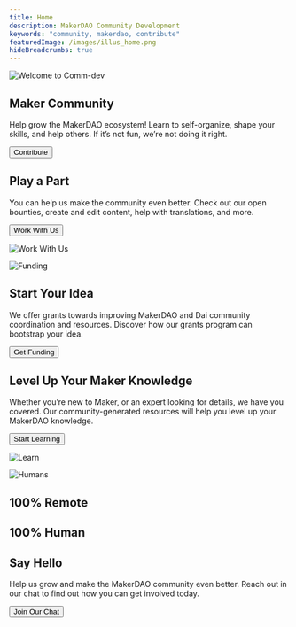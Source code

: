 ```yaml
---
title: Home
description: MakerDAO Community Development
keywords: "community, makerdao, contribute"
featuredImage: /images/illus_home.png
hideBreadcrumbs: true
---
```


<InfoBlock>

![Welcome to Comm-dev](/images/illus_home.png)

<Box>

## Maker Community

Help grow the MakerDAO ecosystem! Learn to self-organize, shape your skills, and help others. If it’s not fun, we’re not doing it right.

<Button to="/work_with_us/">Contribute</Button>

</Box>

</InfoBlock>

<InfoBlock>

<Box>

## Play a Part

You can help us make the community even better. Check out our open bounties, create and edit content, help with translations, and more.

<Button to="/work_with_us/">Work With Us</Button>

</Box>

![Work With Us](/images/illus_work.png)

</InfoBlock>

<InfoBlock>

![Funding](/images/illus_funding.png)

<Box>

## Start Your Idea

We offer grants towards improving MakerDAO and Dai community coordination and resources. Discover how our grants program can bootstrap your idea.

<Button to="/funding/">Get Funding</Button>

</Box>

</InfoBlock>

<InfoBlock>

<Box>

## Level Up Your Maker Knowledge

Whether you’re new to Maker, or an expert looking for details, we have you covered. Our community-generated resources will help you level up your MakerDAO knowledge.

<Button to="/learn/">Start Learning</Button>

</Box>

![Learn](/images/illus_learn.png)

</InfoBlock>

<InfoBlock>

![Humans](/images/humans-of-makerdao.png)

<Box>

## 100% Remote
## 100% Human
## Say Hello

Help us grow and make the MakerDAO community even better. Reach out in our chat to find out how you can get involved today.

<Button to="https://chat.makerdao.com/channel/community-development" icon="rocketchat">Join Our Chat</Button>

</Box>

</InfoBlock>
